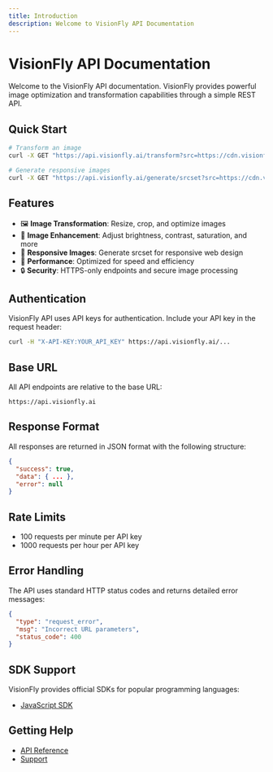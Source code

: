 ```yaml
---
title: Introduction
description: Welcome to VisionFly API Documentation
---
```


# VisionFly API Documentation

Welcome to the VisionFly API documentation. VisionFly provides powerful image optimization and transformation capabilities through a simple REST API.

## Quick Start

```bash
# Transform an image
curl -X GET "https://api.visionfly.ai/transform?src=https://cdn.visionfly.ai/<user_id>/images/example.jpg&w=800&h=600&q=90&f=webp"

# Generate responsive images
curl -X GET "https://api.visionfly.ai/generate/srcset?src=https://cdn.visionfly.ai/<user_id>/images/example.jpg&w=400,800,1200"
```

## Features

- 🖼️ **Image Transformation**: Resize, crop, and optimize images
- 🎨 **Image Enhancement**: Adjust brightness, contrast, saturation, and more
- 📱 **Responsive Images**: Generate srcset for responsive web design
- 🚀 **Performance**: Optimized for speed and efficiency
- 🔒 **Security**: HTTPS-only endpoints and secure image processing

## Authentication

VisionFly API uses API keys for authentication. Include your API key in the request header:

```bash
curl -H "X-API-KEY:YOUR_API_KEY" https://api.visionfly.ai/...
```

## Base URL

All API endpoints are relative to the base URL:

```
https://api.visionfly.ai
```

## Response Format

All responses are returned in JSON format with the following structure:

```json
{
  "success": true,
  "data": { ... },
  "error": null
}
```

## Rate Limits

- 100 requests per minute per API key
- 1000 requests per hour per API key

## Error Handling

The API uses standard HTTP status codes and returns detailed error messages:

```json
{
  "type": "request_error",
  "msg": "Incorrect URL parameters",
  "status_code": 400
}
```

## SDK Support

VisionFly provides official SDKs for popular programming languages:

- [JavaScript SDK](/sdk/javascript)

## Getting Help

- [API Reference](/api)
- [Support](https://support.visionfly.ai)
